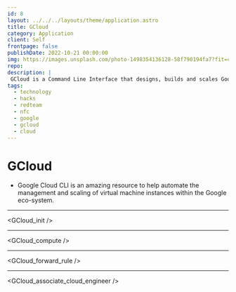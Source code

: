 ```yaml
---
id: 8
layout: ../../../layouts/theme/application.astro
title: GCloud
category: Application
client: Self
frontpage: false
publishDate: 2022-10-21 00:00:00
img: https://images.unsplash.com/photo-1498354136128-58f790194fa7?fit=crop&w=1400&h=700&q=75
repo:
description: |
 GCloud is a Command Line Interface that designs, builds and scales Google Cloud resources.  
tags:
  - technology
  - hacks
  - redteam
  - nfc
  - google
  - gcloud
  - cloud
---
```



# GCloud
- Google Cloud CLI is an amazing resource to help automate the management and scaling of virtual machine instances within the Google eco-system.

* * *
<GCloud_init />
* * *
<GCloud_compute />
* * *
<GCloud_forward_rule />
* * *
<GCloud_associate_cloud_engineer />